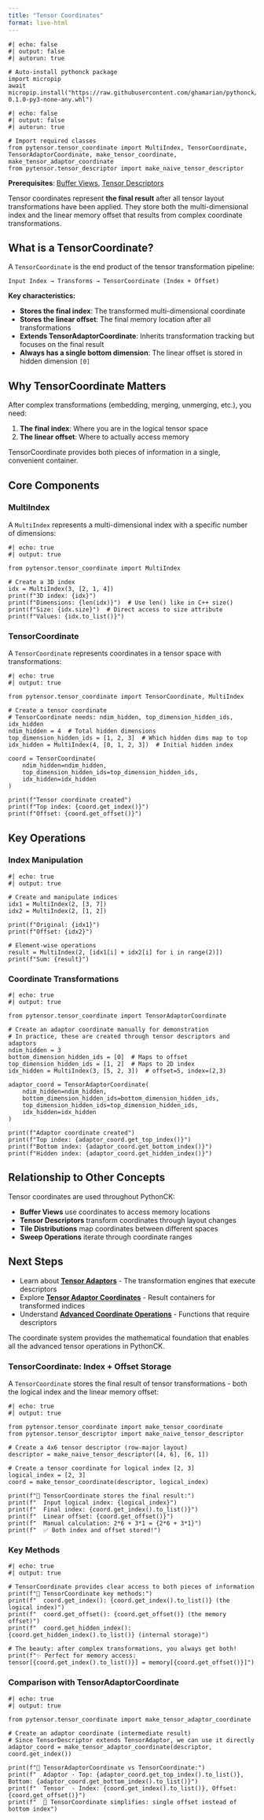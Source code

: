 ```yaml
---
title: "Tensor Coordinates"
format: live-html
---
```


```pyodide
#| echo: false
#| output: false
#| autorun: true

# Auto-install pythonck package
import micropip
await micropip.install("https://raw.githubusercontent.com/ghamarian/pythonck/master/documentation/pythonck-0.1.0-py3-none-any.whl")
```

```pyodide
#| echo: false
#| output: false
#| autorun: true

# Import required classes
from pytensor.tensor_coordinate import MultiIndex, TensorCoordinate, TensorAdaptorCoordinate, make_tensor_coordinate, make_tensor_adaptor_coordinate
from pytensor.tensor_descriptor import make_naive_tensor_descriptor
```

**Prerequisites**: [Buffer Views](buffer-view.qmd), [Tensor Descriptors](tensor-descriptor.qmd)

Tensor coordinates represent **the final result** after all tensor layout transformations have been applied. They store both the multi-dimensional index and the linear memory offset that results from complex coordinate transformations.

## What is a TensorCoordinate?

A `TensorCoordinate` is the end product of the tensor transformation pipeline:

```
Input Index → Transforms → TensorCoordinate (Index + Offset)
```

**Key characteristics:**

- **Stores the final index**: The transformed multi-dimensional coordinate
- **Stores the linear offset**: The final memory location after all transformations
- **Extends TensorAdaptorCoordinate**: Inherits transformation tracking but focuses on the final result
- **Always has a single bottom dimension**: The linear offset is stored in hidden dimension `[0]`

## Why TensorCoordinate Matters

After complex transformations (embedding, merging, unmerging, etc.), you need:

1. **The final index**: Where you are in the logical tensor space
2. **The linear offset**: Where to actually access memory

TensorCoordinate provides both pieces of information in a single, convenient container.

## Core Components

### MultiIndex
A `MultiIndex` represents a multi-dimensional index with a specific number of dimensions:

```pyodide
#| echo: true
#| output: true

from pytensor.tensor_coordinate import MultiIndex

# Create a 3D index
idx = MultiIndex(3, [2, 1, 4])
print(f"3D index: {idx}")
print(f"Dimensions: {len(idx)}")  # Use len() like in C++ size()
print(f"Size: {idx.size}")  # Direct access to size attribute
print(f"Values: {idx.to_list()}")
```

### TensorCoordinate
A `TensorCoordinate` represents coordinates in a tensor space with transformations:

```pyodide
#| echo: true
#| output: true

from pytensor.tensor_coordinate import TensorCoordinate, MultiIndex

# Create a tensor coordinate
# TensorCoordinate needs: ndim_hidden, top_dimension_hidden_ids, idx_hidden
ndim_hidden = 4  # Total hidden dimensions
top_dimension_hidden_ids = [1, 2, 3]  # Which hidden dims map to top
idx_hidden = MultiIndex(4, [0, 1, 2, 3])  # Initial hidden index

coord = TensorCoordinate(
    ndim_hidden=ndim_hidden,
    top_dimension_hidden_ids=top_dimension_hidden_ids,
    idx_hidden=idx_hidden
)

print(f"Tensor coordinate created")
print(f"Top index: {coord.get_index()}")
print(f"Offset: {coord.get_offset()}")
```

## Key Operations

### Index Manipulation

```pyodide
#| echo: true
#| output: true

# Create and manipulate indices
idx1 = MultiIndex(2, [3, 7])
idx2 = MultiIndex(2, [1, 2])

print(f"Original: {idx1}")
print(f"Offset: {idx2}")

# Element-wise operations
result = MultiIndex(2, [idx1[i] + idx2[i] for i in range(2)])
print(f"Sum: {result}")
```

### Coordinate Transformations

```pyodide
#| echo: true
#| output: true

from pytensor.tensor_coordinate import TensorAdaptorCoordinate

# Create an adaptor coordinate manually for demonstration
# In practice, these are created through tensor descriptors and adaptors
ndim_hidden = 3
bottom_dimension_hidden_ids = [0]  # Maps to offset
top_dimension_hidden_ids = [1, 2]  # Maps to 2D index
idx_hidden = MultiIndex(3, [5, 2, 3])  # offset=5, index=(2,3)

adaptor_coord = TensorAdaptorCoordinate(
    ndim_hidden=ndim_hidden,
    bottom_dimension_hidden_ids=bottom_dimension_hidden_ids,
    top_dimension_hidden_ids=top_dimension_hidden_ids,
    idx_hidden=idx_hidden
)

print(f"Adaptor coordinate created")
print(f"Top index: {adaptor_coord.get_top_index()}")
print(f"Bottom index: {adaptor_coord.get_bottom_index()}")
print(f"Hidden index: {adaptor_coord.get_hidden_index()}")
```

## Relationship to Other Concepts

Tensor coordinates are used throughout PythonCK:

- **Buffer Views** use coordinates to access memory locations
- **Tensor Descriptors** transform coordinates through layout changes  
- **Tile Distributions** map coordinates between different spaces
- **Sweep Operations** iterate through coordinate ranges

## Next Steps

- Learn about [**Tensor Adaptors**](tensor-adaptor.qmd) - The transformation engines that execute descriptors
- Explore [**Tensor Adaptor Coordinates**](tensor-adaptor-coordinate.qmd) - Result containers for transformed indices
- Understand [**Advanced Coordinate Operations**](tensor-coordinate-advanced.qmd) - Functions that require descriptors

The coordinate system provides the mathematical foundation that enables all the advanced tensor operations in PythonCK. 

### TensorCoordinate: Index + Offset Storage

A `TensorCoordinate` stores the final result of tensor transformations - both the logical index and the linear memory offset:

```pyodide
#| echo: true
#| output: true

from pytensor.tensor_coordinate import make_tensor_coordinate
from pytensor.tensor_descriptor import make_naive_tensor_descriptor

# Create a 4x6 tensor descriptor (row-major layout)
descriptor = make_naive_tensor_descriptor([4, 6], [6, 1])

# Create a tensor coordinate for logical index [2, 3]
logical_index = [2, 3]
coord = make_tensor_coordinate(descriptor, logical_index)

print(f"🎯 TensorCoordinate stores the final result:")
print(f"  Input logical index: {logical_index}")
print(f"  Final index: {coord.get_index().to_list()}")
print(f"  Linear offset: {coord.get_offset()}")
print(f"  Manual calculation: 2*6 + 3*1 = {2*6 + 3*1}")
print(f"  ✅ Both index and offset stored!")
```

### Key Methods

```pyodide
#| echo: true
#| output: true

# TensorCoordinate provides clear access to both pieces of information
print(f"📍 TensorCoordinate key methods:")
print(f"  coord.get_index(): {coord.get_index().to_list()} (the logical index)")
print(f"  coord.get_offset(): {coord.get_offset()} (the memory offset)")
print(f"  coord.get_hidden_index(): {coord.get_hidden_index().to_list()} (internal storage)")

# The beauty: after complex transformations, you always get both!
print(f"✨ Perfect for memory access: tensor[{coord.get_index().to_list()}] = memory[{coord.get_offset()}]")
```

### Comparison with TensorAdaptorCoordinate

```pyodide
#| echo: true
#| output: true

from pytensor.tensor_coordinate import make_tensor_adaptor_coordinate

# Create an adaptor coordinate (intermediate result)
# Since TensorDescriptor extends TensorAdaptor, we can use it directly
adaptor_coord = make_tensor_adaptor_coordinate(descriptor, coord.get_index())

print(f"🔄 TensorAdaptorCoordinate vs TensorCoordinate:")
print(f"  Adaptor - Top: {adaptor_coord.get_top_index().to_list()}, Bottom: {adaptor_coord.get_bottom_index().to_list()}")
print(f"  Tensor  - Index: {coord.get_index().to_list()}, Offset: {coord.get_offset()}")
print(f"  🎯 TensorCoordinate simplifies: single offset instead of bottom index")
``` 